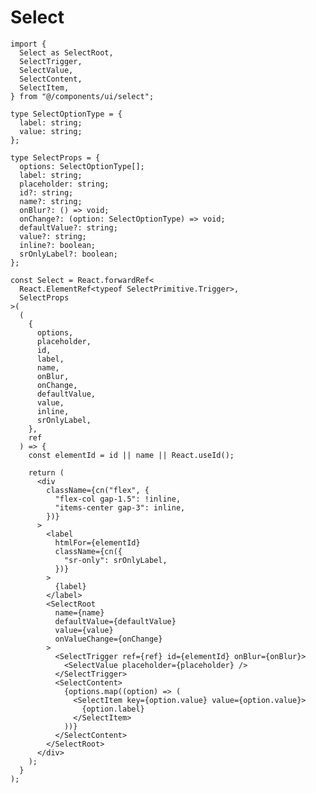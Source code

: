 # Select

```tsx
import {
  Select as SelectRoot,
  SelectTrigger,
  SelectValue,
  SelectContent,
  SelectItem,
} from "@/components/ui/select";

type SelectOptionType = {
  label: string;
  value: string;
};

type SelectProps = {
  options: SelectOptionType[];
  label: string;
  placeholder: string;
  id?: string;
  name?: string;
  onBlur?: () => void;
  onChange?: (option: SelectOptionType) => void;
  defaultValue?: string;
  value?: string;
  inline?: boolean;
  srOnlyLabel?: boolean;
};

const Select = React.forwardRef<
  React.ElementRef<typeof SelectPrimitive.Trigger>,
  SelectProps
>(
  (
    {
      options,
      placeholder,
      id,
      label,
      name,
      onBlur,
      onChange,
      defaultValue,
      value,
      inline,
      srOnlyLabel,
    },
    ref
  ) => {
    const elementId = id || name || React.useId();

    return (
      <div
        className={cn("flex", {
          "flex-col gap-1.5": !inline,
          "items-center gap-3": inline,
        })}
      >
        <label
          htmlFor={elementId}
          className={cn({
            "sr-only": srOnlyLabel,
          })}
        >
          {label}
        </label>
        <SelectRoot
          name={name}
          defaultValue={defaultValue}
          value={value}
          onValueChange={onChange}
        >
          <SelectTrigger ref={ref} id={elementId} onBlur={onBlur}>
            <SelectValue placeholder={placeholder} />
          </SelectTrigger>
          <SelectContent>
            {options.map((option) => (
              <SelectItem key={option.value} value={option.value}>
                {option.label}
              </SelectItem>
            ))}
          </SelectContent>
        </SelectRoot>
      </div>
    );
  }
);
```
